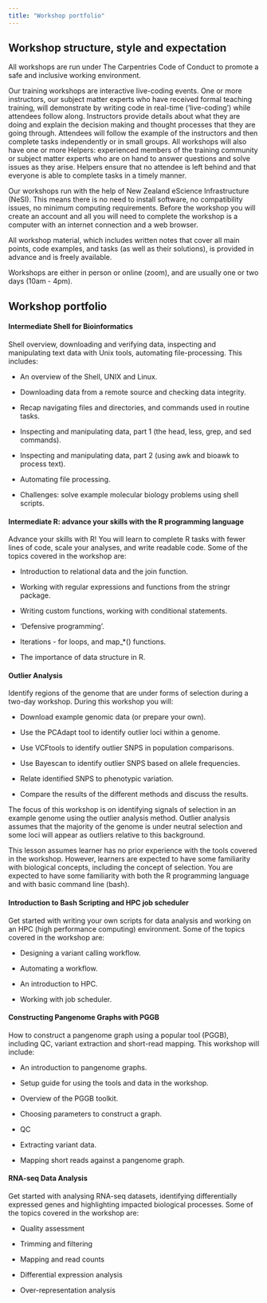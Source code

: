 ```yaml
---
title: "Workshop portfolio"
---
```


## Workshop structure, style and expectation

All workshops are run under The Carpentries Code of Conduct to promote a safe and inclusive working environment. 

Our training workshops are interactive live-coding events. One or more instructors, our subject matter experts who have received formal teaching training, will demonstrate by writing code in real-time ('live-coding') while attendees follow along. Instructors provide details about what they are doing and explain the decision making and thought processes that they are going through. Attendees will follow the example of the instructors and then complete tasks independently or in small groups. All workshops will also have one or more Helpers: experienced members of the training community or subject matter experts who are on hand to answer questions and solve issues as they arise. Helpers ensure that no attendee is left behind and that everyone is able to complete tasks in a timely manner. 

Our workshops run with the help of New Zealand eScience Infrastructure (NeSI). This means there is no need to install software, no compatibility issues, no minimum computing requirements. Before the workshop you will create an account and all you will need to complete the workshop is a computer with an internet connection and a web browser. 

All workshop material, which includes written notes that cover all main points, code examples, and tasks (as well as their solutions), is provided in advance and is freely available. 

Workshops are either in person or online (zoom), and are usually one or two days (10am - 4pm). 


## Workshop portfolio

#### Intermediate Shell for Bioinformatics
Shell overview, downloading and verifying data, inspecting and manipulating text data with Unix tools, automating file-processing.
This includes:

- An overview of the Shell, UNIX and Linux.

- Downloading data from a remote source and checking data integrity.

- Recap navigating files and directories, and commands used in routine tasks.

- Inspecting and manipulating data, part 1 (the head, less, grep, and sed commands).

- Inspecting and manipulating data, part 2 (using awk and bioawk to process text).

- Automating file processing.

- Challenges: solve example molecular biology problems using shell scripts.

#### Intermediate R: advance your skills with the R programming language
Advance your skills with R! You will learn to complete R tasks with fewer lines of code, scale your analyses, and write readable code.
Some of the topics covered in the workshop are:

- Introduction to relational data and the join function.

- Working with regular expressions and functions from the stringr package.

- Writing custom functions, working with conditional statements.

- 'Defensive programming'.

- Iterations - for loops, and map_*() functions.

- The importance of data structure in R.

#### Outlier Analysis
Identify regions of the genome that are under forms of selection during a two-day workshop.
During this workshop you will:

- Download example genomic data (or prepare your own).

- Use the PCAdapt tool to identify outlier loci within a genome.

- Use VCFtools to identify outlier SNPS in population comparisons.

- Use Bayescan to identify outlier SNPS based on allele frequencies.

- Relate identified SNPS to phenotypic variation.

- Compare the results of the different methods and discuss the results.

The focus of this workshop is on identifying signals of selection in an example genome using the outlier analysis method. Outlier analysis assumes that the majority of the genome is under neutral selection and some loci will appear as outliers relative to this background.

This lesson assumes learner has no prior experience with the tools covered in the workshop. However, learners are expected to have some familiarity with biological concepts, including the concept of selection. You are expected to have some familiarity with both the R programming language and with basic command line (bash).

#### Introduction to Bash Scripting and HPC job scheduler
Get started with writing your own scripts for data analysis and working on an HPC (high performance computing) environment.
Some of the topics covered in the workshop are:

- Designing a variant calling workflow.

- Automating a workflow.

- An introduction to HPC.

- Working with job scheduler.

#### Constructing Pangenome Graphs with PGGB
How to construct a pangenome graph using a popular tool (PGGB), including QC, variant extraction and short-read mapping.
This workshop will include:

- An introduction to pangenome graphs.

- Setup guide for using the tools and data in the workshop.

- Overview of the PGGB toolkit.

- Choosing parameters to construct a graph.

- QC

- Extracting variant data.

- Mapping short reads against a pangenome graph.

#### RNA-seq Data Analysis
Get started with analysing RNA-seq datasets, identifying differentially expressed genes and highlighting impacted biological processes.
Some of the topics covered in the workshop are:

- Quality assessment

- Trimming and filtering

- Mapping and read counts

- Differential expression analysis

- Over-representation analysis


